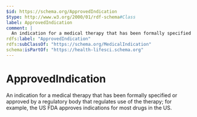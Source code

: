 ```yaml
---
$id: https://schema.org/ApprovedIndication
$type: http://www.w3.org/2000/01/rdf-schema#Class
label: ApprovedIndication
comment: |
  An indication for a medical therapy that has been formally specified or approved by a regulatory body that regulates use of the therapy; for example, the US FDA approves indications for most drugs in the US.
rdfs:label: "ApprovedIndication"
rdfs:subClassOf: "https://schema.org/MedicalIndication"
schema:isPartOf: "https://health-lifesci.schema.org"
---
```


# ApprovedIndication

An indication for a medical therapy that has been formally specified or approved by a regulatory body that regulates use of the therapy; for example, the US FDA approves indications for most drugs in the US.

